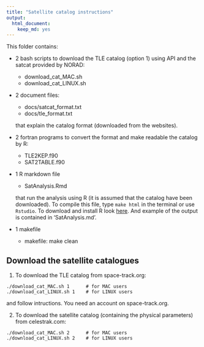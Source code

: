 ```yaml
---
title: "Satellite catalog instructions"
output:
  html_document:
    keep_md: yes
---
```


This folder contains:

- 2 bash scripts to download the TLE catalog (option 1) using API and the satcat provided by NORAD:
    - download_cat_MAC.sh
    - download_cat_LINUX.sh
    
- 2 document files:
    - docs/satcat_format.txt
    - docs/tle_format.txt
    
    that explain the catalog format (downloaded from the websites).

- 2 fortran programs to convert the format and make readable the catalog by R:
    - TLE2KEP.f90
    - SAT2TABLE.f90
    
- 1 R markdown file 
    - SatAnalysis.Rmd 
    
    that run the analysis using R (it is assumed that the catalog have been downloaded).
    To compile this file, type `make html` in the terminal or use `Rstudio`. 
    To download and install R look [here](http://www.r-project.org). And example of the output is 
    contained in 'SatAnalysis.md'.
    
- 1 makefile
    - makefile: make clean

## Download the satellite catalogues

1.  To download the TLE catalog from space-track.org:
```
./download_cat_MAC.sh 1      # for MAC users
./download_cat_LINUX.sh 1    # for LINUX users
```
and follow intructions. You need an account on space-track.org.


2. To download the satellite catalog (containing the physical parameters) from celestrak.com:
```
./download_cat_MAC.sh 2      # for MAC users
./download_cat_LINUX.sh 2    # for LINUX users
```
